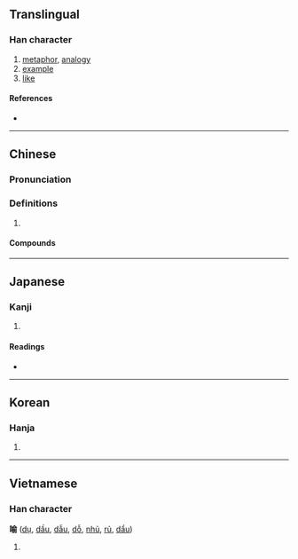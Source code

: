 {{also|喩}}
{{character info/new}}
==Translingual==

===Han character===
{{Han char|rn=30|rad=口|as=09|sn=12|four=68021|canj=ROMN|ids=⿰口俞}}

# [[metaphor]], [[analogy]]
# [[example]]
# [[like]]

====References====
* {{Han ref|kx=0201.121|dj=0421.200|hdz=10657.080|uh=55BB|ud=21947}}

----

==Chinese==
{{zh-forms|alt=喩}}

===Pronunciation===
{{zh-pron
|m=yù
|c=jyu6
|h=pfs=
|md=
|mn=qz,xm:ū/zz:jī/qz,tp,xm:lū/kh,zz:jū
|mn_note=ū/jī - literary; lū/jū - vernacular
|w=
|mc=y
|oc=y
|cat=
}}

===Definitions===
{{zh-hanzi}}

# {{surname|lang=zh}}

====Compounds====
{{zh-der|家喻戶曉|呴喻|喻體|不可理喻|告喻|引喻失義|不言而喻|妙喻|妙喻取譬|不可言喻|借喻|多歧援喻|嘔喻|喻詞|喻依|喻世明言|不知所喻|直喻|明喻|理喻|暗喻|百喻經|略喻|比喻|比喻義|詭喻|豆萁之喻|難以言喻|罕譬而喻|辭喻橫生|舟水之喻|譬喻|隱喻|酒喻聖賢|遠引曲喻|自喻|喻咀}}

----

==Japanese==

===Kanji===
{{ja-kanji|grade=|rs=口09}}

# {{defn|lang=ja|sort=口09}}

====Readings====
* {{ja-readings|on=[[ゆ]] (yu)|kun=[[さとす]] (satosu), [[さとる]] (satoru), [[たとえる]] (tatoeru)}}

----

==Korean==

===Hanja===
{{ko-hanja|hangeul=유|rv=yu|mr=yu|y=yu}}

# {{defn|lang=ko|sort=口09}}

----

==Vietnamese==

===Han character===
'''喻''' ([[dụ]], [[dầu]], [[dẫu]], [[dỗ]], [[nhủ]], [[rủ]], [[dẩu]])

# {{defn|lang=vi}}